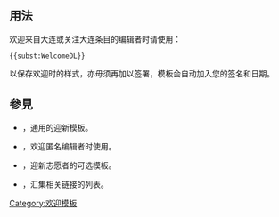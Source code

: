 <includeonly><!-- 在這裡加入模板的保護標識 --></includeonly><noinclude>{{template doc page viewed directly}}</noinclude>
<!-- 在本行下編輯模板說明 -->

{{Subst only}}
== 用法 ==
欢迎来自大连或关注大连条目的编辑者时请使用：
<pre>{{subst:WelcomeDL}}</pre>
以保存欢迎时的样式，亦毋须再加以签署，模板会自动加入您的签名和日期。

== 參見 ==
* {{tls|Welcome}}，通用的迎新模板。
* {{tls|Welcomeip}}，欢迎匿名编辑者时使用。
* {{tls|小天使迎新}}，迎新志愿者的可选模板。
* {{tl|大连条目工作列}}，汇集相关链接的列表。

<includeonly>
<!-- 本行下加入模板的分類 -->
[[Category:欢迎模板]]
<!-- 本行下加入模板的跨語言鏈接 -->

</includeonly>